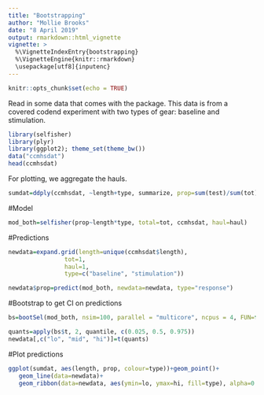 ```yaml
---
title: "Bootstrapping"
author: "Mollie Brooks"
date: "8 April 2019"
output: rmarkdown::html_vignette
vignette: >
  %\VignetteIndexEntry{bootstrapping}
  %\VignetteEngine{knitr::rmarkdown}
  \usepackage[utf8]{inputenc}
---
```


```r
knitr::opts_chunk$set(echo = TRUE)
```

Read in some data that comes with the package. This data is from a covered codend experiment with two types of gear: baseline and stimulation. 

```r
library(selfisher)
library(plyr)
library(ggplot2); theme_set(theme_bw())
data("ccmhsdat")
head(ccmhsdat)
```

For plotting, we aggregate the hauls.
```r
sumdat=ddply(ccmhsdat, ~length+type, summarize, prop=sum(test)/sum(tot), tot=sum(tot))
```

#Model
```r
mod_both=selfisher(prop~length*type, total=tot, ccmhsdat, haul=haul)
```

#Predictions
```r
newdata=expand.grid(length=unique(ccmhsdat$length),
                tot=1,
                haul=1,
                type=c("baseline", "stimulation"))

newdata$prop=predict(mod_both, newdata=newdata, type="response")
```

#Bootstrap to get CI on predictions
```r
bs=bootSel(mod_both, nsim=100, parallel = "multicore", ncpus = 4, FUN=function(mod){predict(mod, newdata=newdata, type="response")})

quants=apply(bs$t, 2, quantile, c(0.025, 0.5, 0.975))
newdata[,c("lo", "mid", "hi")]=t(quants)
```

#Plot predictions
```r
ggplot(sumdat, aes(length, prop, colour=type))+geom_point()+
   geom_line(data=newdata)+
   geom_ribbon(data=newdata, aes(ymin=lo, ymax=hi, fill=type), alpha=0.2)
```


